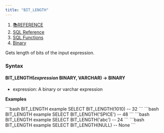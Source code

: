```yaml
---
title: "BIT_LENGTH"
---
```


1. [📚REFERENCE](/reference)
2. [SQL Reference](/reference/sql-reference)
3. [SQL Functions](/reference/sql-reference/all-functions)
4. [Binary](/reference/sql-reference/all-functions/binary)

Gets length of bits of the input expression.

### Syntax

#### BIT\_LENGTH(*expression* BINARY, VARCHAR) → BINARY

* expression: A binary or varchar expression

**Examples**

<CodeGroup>
  ```bash BIT_LENGTH example
  SELECT BIT_LENGTH(1010)
  -- 32
  ```
</CodeGroup>

<CodeGroup>
  ```bash BIT_LENGTH example
  SELECT BIT_LENGTH('SPICE')
  -- 48
  ```
</CodeGroup>

<CodeGroup>
  ```bash BIT_LENGTH example
  SELECT BIT_LENGTH('abc')
  -- 24
  ```
</CodeGroup>

<CodeGroup>
  ```bash BIT_LENGTH example
  SELECT BIT_LENGTH(NULL)
  -- None
  ```
</CodeGroup>
